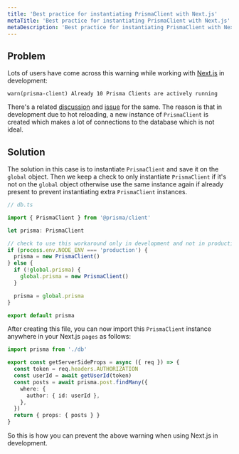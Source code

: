 ```yaml
---
title: 'Best practice for instantiating PrismaClient with Next.js'
metaTitle: 'Best practice for instantiating PrismaClient with Next.js'
metaDescription: 'Best practice for instantiating PrismaClient with Next.js'
---
```


## Problem

Lots of users have come across this warning while working with [Next.js](https://nextjs.org/) in development:

```
warn(prisma-client) Already 10 Prisma Clients are actively running
```

There's a related [discussion](https://github.com/prisma/prisma/discussions/4399) and [issue](https://github.com/prisma/prisma/issues/5103) for the same. The reason is that in development due to hot reloading, a new instance of `PrismaClient` is created which makes a lot of connections to the database which is not ideal.

## Solution

The solution in this case is to instantiate `PrismaClient` and save it on the `global` object. Then we keep a check to only instantiate `PrismaClient` if it's not on the `global` object otherwise use the same instance again if already present to prevent instantiating extra `PrismaClient` instances.

```ts
// db.ts

import { PrismaClient } from '@prisma/client'

let prisma: PrismaClient

// check to use this workaround only in development and not in production
if (process.env.NODE_ENV === 'production') {
  prisma = new PrismaClient()
} else {
  if (!global.prisma) {
    global.prisma = new PrismaClient()
  }

  prisma = global.prisma
}

export default prisma
```

After creating this file, you can now import this `PrismaClient` instance anywhere in your Next.js `pages` as follows:

```ts
import prisma from './db'

export const getServerSideProps = async ({ req }) => {
  const token = req.headers.AUTHORIZATION
  const userId = await getUserId(token)
  const posts = await prisma.post.findMany({
    where: {
      author: { id: userId },
    },
  })
  return { props: { posts } }
}
```

So this is how you can prevent the above warning when using Next.js in development.
